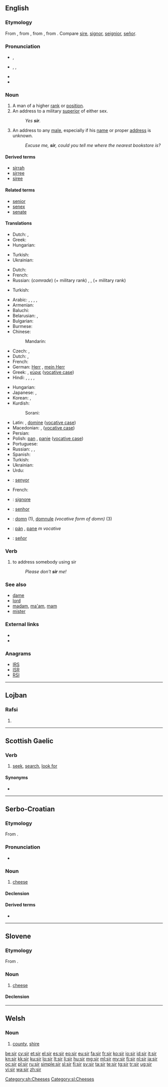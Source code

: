 {{also|Sir|sır|sír|sîr|șir|şîr}}
==English==
{{wikipedia|dab=sir (disambiguation)}}

===Etymology===
From {{etyl|enm|en}} {{term|sir|lang=enm}}, from {{etyl|fro|en}} {{term|sire||master, sir, lord|lang=fro}}, from {{etyl|la|en}} {{term|senior||[[older]], [[elder]]|lang=la}}, from {{term|senex||old|lang=la}}. Compare [[sire]], [[signor]], [[seignior]], [[señor]].

===Pronunciation===
* {{a|UK}} {{IPA|/sɜː(ɹ)/}}, {{X-SAMPA|/s3:(r)/}}
* {{a|US}} {{enPR|sûr}}, {{IPA|/sɝ/}}, {{X-SAMPA|/s3`/}}
* {{audio|en-us-sir.ogg|Audio (US)}}
* {{rhymes|ɜː(r)}}

===Noun===
{{wikipedia|sir|sir (title)}}
{{en-noun|head=sir or Sir|s}}

# A man of a higher [[rank]] or [[position]].
# An address to a military [[superior]] of either sex.
#: ''Yes '''sir'''.''
# An address to any [[male]], especially if his [[name]] or proper [[address]] is unknown.
#: ''Excuse me, '''sir''', could you tell me where the nearest bookstore is?''

====Derived terms====
* [[sirrah]]
* [[sirree]]
* [[siree]]

====Related terms====
* [[senior]]
* [[senex]]
* [[senate]]

====Translations====
{{trans-top| man of a higher rank or position}}
* Dutch: {{t+|nl|heer|m}}, {{t+|nl|meneer|m}}
* Greek: {{t-|el|Σέρ|m}}
* Hungarian: {{t+|hu|úr}}
{{trans-mid}}
* Turkish: {{t+|tr|efendim}}
* Ukrainian: {{t-|uk|пан|m|tr=pán|sc=Cyrl}}
{{trans-bottom}}

{{trans-top|address to a military superior}}
* Dutch: {{t+|nl|meneer|m}}
* French: {{t+|fr|monsieur|m}}
* Russian: (''comrade'') {{t+|ru|товарищ|m|tr=továrišč}} (+ military rank) {{qualifier|in the Soviet/Russian army}}, {{t+|ru|сэр|m|tr=ser}} {{qualifier|in translations from English}}, {{t+|ru|господин|m|tr=gospodín}} (+ military rank) {{qualifier|in the Russian army before 1917}}
{{trans-mid}}
* Turkish: {{t-|tr|komutanım}}
{{trans-bottom}}

{{trans-top|address to any male, especially if his name or proper address is unknown}}
* Arabic: {{t+|ar|أستاذ|m|tr=ʼustaadh}}, {{t-|ar|سيد|m|tr=sáyyid}}, {{t-|ar|سيدي|m|tr=sayyidi}}, {{t-|ar|حضرتك|m|tr=HaDrátak}}, {{t-|ar|أفندي|m|tr='afándiy}}
* Armenian: {{t-|hy|պարոն|tr=paron}}
* Baluchi: {{tø|bal|واجہ|tr=wája}}
* Belarusian: {{t-|be|спадар|m|tr=spadár}}, {{t-|be|пан|m|tr=pan}}
* Bulgarian: {{t+|bg|господин|m|tr=gospodín}}
* Burmese: {{t+|my|ဦး|tr=u:|sc=Mymr}}
* Chinese:
*: Mandarin: {{t-|cmn|先生|tr=xiānsheng|sc=Hani}}
* Czech: {{t+|cs|pan|m}}, {{t+|cs|pán|m}}
* Dutch: {{t+|nl|meneer|m}}, {{t+|nl|mijnheer|m}}
* French: {{t+|fr|monsieur|m}}
* German: [[Herr]] {{m}}, [[mein Herr]] {{m}} {{gloss|my lord}}
* Greek: {{t+|el|κύριος|m}}, [[κύριε]] {{m}} ([[vocative case]])
* Hindi: {{t-|hi|श्रीमान|m|tr=śrīmān}}, {{t-|hi|श्री|tr=śrī|sc=Deva}}, {{t-|hi|सर|m|tr=sar|sc=Deva}}, {{t-|hi|साहिब|m|tr=sāhib|sc=Deva}}, {{t-|hi|महोदय|m|tr=mahōday|sc=Deva}}
{{trans-mid}}
* Hungarian: {{t+|hu|uram}}
* Japanese: {{t-|ja|だんな|tr=danna}}, {{t-|ja|サー|tr=sā}} {{qualifier|in translations from English}}
* Korean: {{t+|ko|선생님|tr=seonsaengnim|sc=Hang}}, {{t+|ko|씨|tr=-ssi|alt=-씨|sc=Kore}}
* Kurdish:
*: Sorani: {{ku-Arab|[[کاک]]}}
* Latin: {{t+|la|dominus|m}}, [[domine]] {{m}} ([[vocative case]])
* Macedonian: {{t-|mk|господин|m|tr=góspodin}}, {{t-|mk|господине|m|tr=gospódine}} ([[vocative case]])
* Persian: {{t+|fa|آقا|tr=âqâ|sc=fa-Arab}}
* Polish: [[pan]] {{m}}, [[panie]] {{m}} ([[vocative case]])
* Portuguese: {{t|pt|senhor|m}}
* Russian: {{qualifier|obsolete}} {{t+|ru|сударь|m|tr=súdar’}}, {{t+|ru|господин|m|tr=gospodín}}, {{t+|ru|сэр|m|tr=ser}} {{qualifier|in translations from English}}
* Spanish: {{t|es|señor|m}}
* Turkish: {{t+|tr|beyefendi}}
* Ukrainian: {{t-|uk|пан|m|tr=pan}}
* Urdu: {{t-|ur|صاحب|m|tr=sāhib|sc=ur-Arab}}
{{trans-bottom}}

{{checktrans-top}}
* {{ttbc|ca}}: [[senyor]] {{m}}
* French: {{t+|fr|seigneur}} {{m}}
* {{ttbc|it}}: [[signore]] {{m}}
{{trans-mid}}
* {{ttbc|pt}}: [[senhor]] {{m}}
* {{ttbc|ro}}: [[domn]] {{m}} (1), [[domnule]] ''(vocative form of domn)'' {{m}} (3)
* {{ttbc|sk}}: [[pán]] {{m}}, [[pane]] ''m vocative''
* {{ttbc|es}}: [[señor]] {{m}}
{{trans-bottom}}

===Verb===
{{en-verb|sirr|ed}}

# to address somebody using sir
#: ''Please don't '''sir''' me!''

===See also===
* [[dame]]
* [[lord]]
* [[madam]], [[ma'am]], [[mam]]
* [[mister]]

===External links===
* {{R:Webster 1913}}
* {{R:Century 1911}}

===Anagrams===
* [[IRS#English|IRS]]
* [[ISR#English|ISR]]
* [[RSI#English|RSI]]

----

==Lojban==

===Rafsi===
{{jbo-rafsi}}

# {{rafsi of|sirji}}

----

==Scottish Gaelic==

===Verb===
{{head|gd|verb|verbal noun|sireadh}}

# [[seek]], [[search]], [[look for]]

====Synonyms====
* {{l|gd|lorg}}

----

==Serbo-Croatian==

===Etymology===
From {{etyl|sla-pro|sh}} {{recons|syrъ|lang=sla-pro}}.

===Pronunciation===
* {{IPA|/sîr/|lang=sh}}

===Noun===
{{sh-noun|g=m|head=sȉr|r|сир|си̏р}}

# [[cheese]]

====Declension====
{{sh-decl-noun
|sȉr|sìrevi
|sira|sireva
|siru|sirevima
|sir|sireve
|siru|sirevi
|siru|sirevima
|sirom|sirevima
}}

====Derived terms====
* {{l|sh|sirni|sȋrnī}}

[[Category:sh:Cheeses]]

----

==Slovene==

===Etymology===
From {{etyl|sla-pro|sl}} {{recons|syrъ|lang=sla-pro}}.

===Noun===
{{sl-noun|mi|siri|sira}}

# [[cheese]]

====Declension====
{{sl-decl-noun-m|sir}}

[[Category:sl:Cheeses]]

----

==Welsh==

===Noun===
{{cy-noun|f|siroedd}}

# [[county]], [[shire]]

[[be:sir]]
[[cy:sir]]
[[et:sir]]
[[el:sir]]
[[es:sir]]
[[eo:sir]]
[[eu:sir]]
[[fa:sir]]
[[fr:sir]]
[[ko:sir]]
[[io:sir]]
[[id:sir]]
[[it:sir]]
[[kn:sir]]
[[kk:sir]]
[[ku:sir]]
[[lo:sir]]
[[lt:sir]]
[[li:sir]]
[[hu:sir]]
[[mg:sir]]
[[ml:sir]]
[[my:sir]]
[[fj:sir]]
[[nl:sir]]
[[ja:sir]]
[[oc:sir]]
[[pl:sir]]
[[ru:sir]]
[[simple:sir]]
[[sl:sir]]
[[fi:sir]]
[[sv:sir]]
[[ta:sir]]
[[te:sir]]
[[tg:sir]]
[[tr:sir]]
[[ug:sir]]
[[vi:sir]]
[[wa:sir]]
[[zh:sir]]